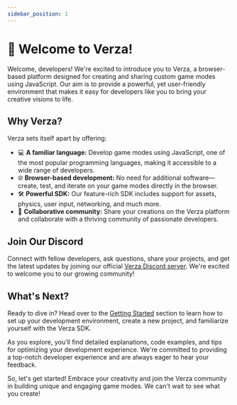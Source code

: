 ```yaml
---
sidebar_position: 1
---
```


# 🧱 Welcome to Verza!

Welcome, developers! We're excited to introduce you to Verza, a browser-based platform designed for creating and sharing custom game modes using JavaScript. Our aim is to provide a powerful, yet user-friendly environment that makes it easy for developers like you to bring your creative visions to life.

## Why Verza?

Verza sets itself apart by offering:

- 💻 **A familiar language:** Develop game modes using JavaScript, one of the most popular programming languages, making it accessible to a wide range of developers.
- 🌐 **Browser-based development:** No need for additional software—create, test, and iterate on your game modes directly in the browser.
- 🛠️ **Powerful SDK:** Our feature-rich SDK includes support for assets, physics, user input, networking, and much more.
- 👥 **Collaborative community:** Share your creations on the Verza platform and collaborate with a thriving community of passionate developers.

## Join Our Discord

Connect with fellow developers, ask questions, share your projects, and get the latest updates by joining our official [Verza Discord server](https://discord.verza.io). We're excited to welcome you to our growing community!

## What's Next?

Ready to dive in? Head over to the [Getting Started](./getting-started) section to learn how to set up your development environment, create a new project, and familiarize yourself with the Verza SDK.

As you explore, you'll find detailed explanations, code examples, and tips for optimizing your development experience. We're committed to providing a top-notch developer experience and are always eager to hear your feedback.

So, let's get started! Embrace your creativity and join the Verza community in building unique and engaging game modes. We can't wait to see what you create!
